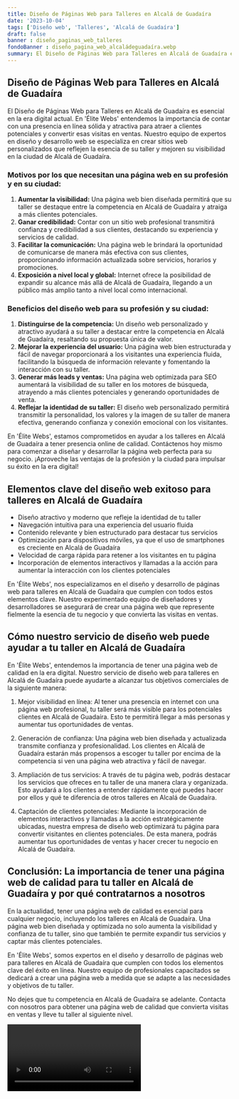 ```yaml
---
title: Diseño de Páginas Web para Talleres en Alcalá de Guadaíra
date: '2023-10-04'
tags: ['Diseño web', 'Talleres', 'Alcalá de Guadaíra']
draft: false
banner : diseño_paginas_web_talleres
fondoBanner : diseño_pagina_web_alcaládeguadaíra.webp
summary: El Diseño de Páginas Web para Talleres en Alcalá de Guadaíra es esencial en la era digital actual. En 'Élite Webs' entendemos la importancia de contar con una presencia en línea sólida y atractiva para atraer a clientes potenciales y convertir esas visitas en ventas. Nuestro equipo de expertos en diseño y desarrollo web se especializa en crear sitios web personalizados que reflejen la esencia de su taller y mejoren su visibilidad en la ciudad de Alcalá de Guadaíra.
---
```


## Diseño de Páginas Web para Talleres en Alcalá de Guadaíra

El Diseño de Páginas Web para Talleres en Alcalá de Guadaíra es esencial en la era digital actual. En 'Élite Webs' entendemos la importancia de contar con una presencia en línea sólida y atractiva para atraer a clientes potenciales y convertir esas visitas en ventas. Nuestro equipo de expertos en diseño y desarrollo web se especializa en crear sitios web personalizados que reflejen la esencia de su taller y mejoren su visibilidad en la ciudad de Alcalá de Guadaíra.

### Motivos por los que necesitan una página web en su profesión y en su ciudad:

1. **Aumentar la visibilidad:** Una página web bien diseñada permitirá que su taller se destaque entre la competencia en Alcalá de Guadaíra y atraiga a más clientes potenciales.
2. **Ganar credibilidad:** Contar con un sitio web profesional transmitirá confianza y credibilidad a sus clientes, destacando su experiencia y servicios de calidad.
3. **Facilitar la comunicación:** Una página web le brindará la oportunidad de comunicarse de manera más efectiva con sus clientes, proporcionando información actualizada sobre servicios, horarios y promociones.
4. **Exposición a nivel local y global:** Internet ofrece la posibilidad de expandir su alcance más allá de Alcalá de Guadaíra, llegando a un público más amplio tanto a nivel local como internacional.

### Beneficios del diseño web para su profesión y su ciudad:

1. **Distinguirse de la competencia:** Un diseño web personalizado y atractivo ayudará a su taller a destacar entre la competencia en Alcalá de Guadaíra, resaltando su propuesta única de valor.
2. **Mejorar la experiencia del usuario:** Una página web bien estructurada y fácil de navegar proporcionará a los visitantes una experiencia fluida, facilitando la búsqueda de información relevante y fomentando la interacción con su taller.
3. **Generar más leads y ventas:** Una página web optimizada para SEO aumentará la visibilidad de su taller en los motores de búsqueda, atrayendo a más clientes potenciales y generando oportunidades de venta.
4. **Reflejar la identidad de su taller:** El diseño web personalizado permitirá transmitir la personalidad, los valores y la imagen de su taller de manera efectiva, generando confianza y conexión emocional con los visitantes.

En 'Élite Webs', estamos comprometidos en ayudar a los talleres en Alcalá de Guadaíra a tener presencia online de calidad. Contáctenos hoy mismo para comenzar a diseñar y desarrollar la página web perfecta para su negocio. ¡Aproveche las ventajas de la profesión y la ciudad para impulsar su éxito en la era digital!

<GifSeo />

<Cta />

## Elementos clave del diseño web exitoso para talleres en Alcalá de Guadaíra

- Diseño atractivo y moderno que refleje la identidad de tu taller
- Navegación intuitiva para una experiencia del usuario fluida
- Contenido relevante y bien estructurado para destacar tus servicios
- Optimización para dispositivos móviles, ya que el uso de smartphones es creciente en Alcalá de Guadaíra
- Velocidad de carga rápida para retener a los visitantes en tu página
- Incorporación de elementos interactivos y llamadas a la acción para aumentar la interacción con los clientes potenciales

En 'Élite Webs', nos especializamos en el diseño y desarrollo de páginas web para talleres en Alcalá de Guadaíra que cumplen con todos estos elementos clave. Nuestro experimentado equipo de diseñadores y desarrolladores se asegurará de crear una página web que represente fielmente la esencia de tu negocio y que convierta las visitas en ventas.

## Cómo nuestro servicio de diseño web puede ayudar a tu taller en Alcalá de Guadaíra

En 'Élite Webs', entendemos la importancia de tener una página web de calidad en la era digital. Nuestro servicio de diseño web para talleres en Alcalá de Guadaíra puede ayudarte a alcanzar tus objetivos comerciales de la siguiente manera:

1. Mejor visibilidad en línea: Al tener una presencia en internet con una página web profesional, tu taller será más visible para los potenciales clientes en Alcalá de Guadaíra. Esto te permitirá llegar a más personas y aumentar tus oportunidades de ventas.

2. Generación de confianza: Una página web bien diseñada y actualizada transmite confianza y profesionalidad. Los clientes en Alcalá de Guadaíra estarán más propensos a escoger tu taller por encima de la competencia si ven una página web atractiva y fácil de navegar.

3. Ampliación de tus servicios: A través de tu página web, podrás destacar los servicios que ofreces en tu taller de una manera clara y organizada. Esto ayudará a los clientes a entender rápidamente qué puedes hacer por ellos y qué te diferencia de otros talleres en Alcalá de Guadaíra.

4. Captación de clientes potenciales: Mediante la incorporación de elementos interactivos y llamadas a la acción estratégicamente ubicadas, nuestra empresa de diseño web optimizará tu página para convertir visitantes en clientes potenciales. De esta manera, podrás aumentar tus oportunidades de ventas y hacer crecer tu negocio en Alcalá de Guadaíra.

## Conclusión: La importancia de tener una página web de calidad para tu taller en Alcalá de Guadaíra y por qué contratarnos a nosotros

En la actualidad, tener una página web de calidad es esencial para cualquier negocio, incluyendo los talleres en Alcalá de Guadaíra. Una página web bien diseñada y optimizada no solo aumenta la visibilidad y confianza de tu taller, sino que también te permite expandir tus servicios y captar más clientes potenciales.

En 'Élite Webs', somos expertos en el diseño y desarrollo de páginas web para talleres en Alcalá de Guadaíra que cumplen con todos los elementos clave del éxito en línea. Nuestro equipo de profesionales capacitados se dedicará a crear una página web a medida que se adapte a las necesidades y objetivos de tu taller.

No dejes que tu competencia en Alcalá de Guadaíra se adelante. Contacta con nosotros para obtener una página web de calidad que convierta visitas en ventas y lleve tu taller al siguiente nivel.

<Video />

<CtaBot job='Talleres' city='Alcalá de Guadaíra'/>

<Gmaps query='Alcalá de Guadaíra+españa+maps' />